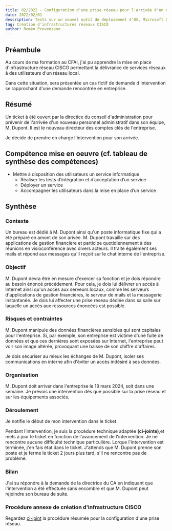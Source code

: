 ```yaml
---
title: 02/2022 - Configuration d'une prise réseau pour l'arrivée d'un utilisateur - Création d'infrastructures réseaux CISCO
date: 2022/02/01
description: Tests sur un nouvel outil de déploiement d'OS, Microsoft Deployment Toolkit.
tag: Création d'infrastructures réseaux CISCO
author: Roméo Provenzano
---
```


## Préambule

Au cours de ma formation au CFAI, j'ai pu apprendre la mise en place d'infrastructure réseau CISCO permettant la délivrance de services réseaux à des utilisateurs d'un réseau local.

Dans cette situation, sera présentée un cas fictif de demande d'intervention se rapprochant d'une demande rencontrée en entreprise.

## Résumé 

Un ticket à été ouvert par la directice du conseil d'administration pour prévenir de l'arrivée d'un nouveau personnel administratif dans son équipe, M. Dupont. Il est le nouveau directeur des comptes clés de l'entreprise.

Je décide de prendre en charge l'intervention pour son arrivée.

## Compétence mise en oeuvre (cf. tableau de synthèse des compétences)

- Mettre à disposition des utilisateurs un service informatique 
	- Réaliser les tests d’intégration et d’acceptation d’un service
	- Déployer un service
	- Accompagner les utilisateurs dans la mise en place d’un service

## Synthèse

### Contexte

Un bureau est dédié à M. Dupont ainsi qu'un poste informatique fixe qui a été préparé en amont de son arivée.
M. Dupont travaille sur des applications de gestion financière et participe quotidiennement à des réunions en visioconférence avec divers acteurs. Il traite également ses mails et répond aux messages qu'il reçoit sur le chat interne de l'entreprise.

### Objectif

M. Dupont devra être en mesure d'exercer sa fonction et je dois répondre au besoin énoncé précédement.
Pour cela, je dois lui délivrer un accès à Internet ainsi qu'un accès aux serveurs locaux, comme les serveurs d'applications de gestion financières, le serveur de mails et la messagerie instantanée.
Je dois lui affecter une prise réseau dédiée dans sa salle sur laquelle un accès aux ressources énoncées est possible.

### Risques et contraintes

M. Dupont manipule des données financières sensibles qui sont capitales pour l'entreprise.
Si, par exemple, son entreprise est victime d'une fuite de données et que ces dernières sont exposées sur Internet, l'entreprise peut voir son image altérée, provoquant une baisse de son chiffre d'affaires.

Je dois sécuriser au mieux les échanges de M. Dupont, isoler ses communications en interne afin d'éviter un accès indésiré à ses données.

### Organisation

M. Dupont doit arriver dans l'entreprise le 18 mars 2024, soit dans une semaine. Je prévois une intervention dès que possible sur la prise réseau et sur les équipements associés.

### Déroulement

Je notifie le début de mon intervention dans le ticket.

Pendant l'intervention, je suis la procédure technique adaptée **(ci-jointe)**,et mets à jour le ticket en fonction de l'avancement de l'intervention.
Je ne rencontre aucune difficulté technique particulière.
Lorque l'intervention est terminée, j'en fais état dans le ticket.
J'attends que M. Dupont prenne son poste et je ferme le ticket 2 jours plus tard, s'il ne rencontre pas de problème.

### Bilan

J'ai su répondre à la demande de la directrice du CA en indiquant que l'intervention a été effectuée sans encombre et que M. Dupont peut rejoindre son bureau de suite.

### Procédure annexe de création d'infrastructure CISCO

Regardez [ci-joint](https://drive.google.com/drive/folders/12mqqYYFd6SklSdD0MRYpapSv2k0OZLC7?usp=sharing) la procédure résumée pour la configuration d'une prise réseau.